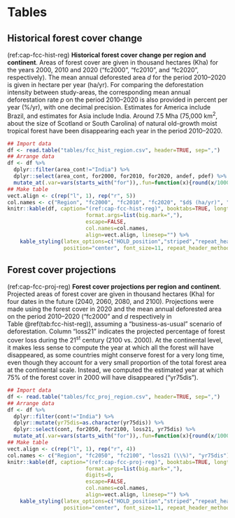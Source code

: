 # Tables

<!------------------------------------>
<!-- Historical forest cover change -->
<!------------------------------------>

## Historical forest cover change

(ref:cap-fcc-hist-reg) **Historical forest cover change per region and continent**. Areas of forest cover are given in thousand hectares (Kha) for the years 2000, 2010 and 2020 ("fc2000", "fc2010", and "fc2020", respectively). The mean annual deforested area $d$ for the period 2010--2020 is given in hectare per year (ha/yr). For comparing the deforestation intensity between study-areas, the corresponding mean annual deforestation rate $p$ on the period 2010--2020 is also provided in percent per year (%/yr), with one decimal precision. Estimates for America include Brazil, and estimates for Asia include India. Around 7.5 Mha (75,000 km$^2$, about the size of Scotland or South Carolina) of natural old-growth moist tropical forest have been disappearing each year in the period 2010--2020.\vspace{0.5cm} 

```r
## Import data
df <- read.table("tables/fcc_hist_region.csv", header=TRUE, sep=",")
## Arrange data
df <- df %>%
  dplyr::filter(area_cont!="India") %>%
  dplyr::select(area_cont, for2000, for2010, for2020, andef, pdef) %>%
  mutate_at(.var=vars(starts_with("for")),.fun=function(x){round(x/1000)})
## Make table
vect.align <- c(rep("l", 1), rep("r", 5))
col.names <- c("Region", "fc2000", "fc2010", "fc2020", "$d$ (ha/yr)", "$p$ (\\%/yr)")
knitr::kable(df, caption="(ref:cap-fcc-hist-reg)", booktabs=TRUE, longtable=FALSE,
						 format.args=list(big.mark=","),
						 escape=FALSE,
						 col.names=col.names,
						 align=vect.align, linesep="") %>%
	kable_styling(latex_options=c("HOLD_position","striped","repeat_header"), full_width=FALSE,
	              position="center", font_size=11, repeat_header_method="replace")
```

<!------------------------------>
<!-- Forest cover projections -->
<!------------------------------>

## Forest cover projections

(ref:cap-fcc-proj-reg) **Forest cover projections per region and continent**. Projected areas of forest cover are given in thousand hectares (Kha) for four dates in the future (2040, 2060, 2080, and 2100). Projections were made using the forest cover in 2020 and the mean annual deforested area on the period 2010--2020 ("fc2000" and $d$ respectively in Table \@ref(tab:fcc-hist-reg)), assuming a "business-as-usual" scenario of deforestation. Column "loss21" indicates the projected percentage of forest cover loss during the 21$^\text{st}$ century (2100 vs. 2000). At the continental level, it makes less sense to compute the year at which all the forest will have disappeared, as some countries might conserve forest for a very long time, even though they account for a very small proportion of the total forest area at the continental scale. Instead, we computed the estimated year at which 75% of the forest cover in 2000 will have disappeared ("yr75dis").\vspace{0.5cm} 

```r
## Import data
df <- read.table("tables/fcc_proj_region.csv", header=TRUE, sep=",")
## Arrange data
df <- df %>%
  dplyr::filter(cont!="India") %>%
  dplyr::mutate(yr75dis=as.character(yr75dis)) %>%
  dplyr::select(cont, for2050, for2100, loss21, yr75dis) %>%
  mutate_at(.var=vars(starts_with("for")),.fun=function(x){round(x/1000)})
## Make table
vect.align <- c(rep("l", 1), rep("r", 4))
col.names <- c("Region", "fc2050", "fc2100", "loss21 (\\%)", "yr75dis")
knitr::kable(df, caption="(ref:cap-fcc-proj-reg)", booktabs=TRUE, longtable=FALSE,
						 format.args=list(big.mark=","),
						 digits=0,
						 escape=FALSE,
						 col.names=col.names,
						 align=vect.align, linesep="") %>%
	kable_styling(latex_options=c("HOLD_position","striped","repeat_header"), full_width=FALSE,
	              position="center", font_size=11, repeat_header_method="replace")
```

\newpage
